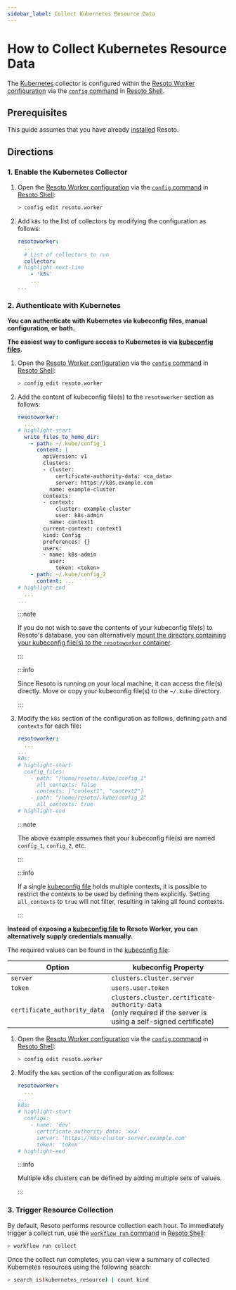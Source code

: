 ```yaml
---
sidebar_label: Collect Kubernetes Resource Data
---
```


# How to Collect Kubernetes Resource Data

The [Kubernetes](../../reference/unified-data-model/kubernetes.mdx) collector is configured within the [Resoto Worker configuration](../../reference/configuration/index.mdx) via the [`config` command](../../reference/cli/config/index.mdx) in [Resoto Shell](../../reference/components/shell.mdx).

## Prerequisites

This guide assumes that you have already [installed](../../getting-started/install-resoto/index.mdx) Resoto.

## Directions

### 1. Enable the Kubernetes Collector

1. Open the [Resoto Worker configuration](../../reference/configuration/index.mdx) via the [`config` command](../../reference/cli/config) in [Resoto Shell](../../reference/components/shell):

   ```bash
   > config edit resoto.worker
   ```

2. Add `k8s` to the list of collectors by modifying the configuration as follows:

   ```yaml title="Resoto Worker configuration"
   resotoworker:
     ...
     # List of collectors to run
     collector:
   # highlight-next-line
       - 'k8s'
       ...
   ...
   ```

### 2. Authenticate with Kubernetes

**You can authenticate with Kubernetes via kubeconfig files, manual configuration, or both.**

<Tabs>
<TabItem value="kubeconfig-files" label="kubeconfig Files">

**The easiest way to configure access to Kubernetes is via [kubeconfig files](https://kubernetes.io/docs/concepts/configuration/organize-cluster-access-kubeconfig).**

1. Open the [Resoto Worker configuration](../../reference/configuration/index.mdx) via the [`config` command](../../reference/cli/config) in [Resoto Shell](../../reference/components/shell):

   ```bash
   > config edit resoto.worker
   ```

2. Add the content of kubeconfig file(s) to the `resotoworker` section as follows:

   ```yaml title="Resoto Worker configuration"
   resotoworker:
     ...
   # highlight-start
     write_files_to_home_dir:
       - path: ~/.kube/config_1
         content: |
           apiVersion: v1
           clusters:
           - cluster:
               certificate-authority-data: <ca_data>
               server: https://k8s.example.com
             name: example-cluster
           contexts:
           - context:
               cluster: example-cluster
               user: k8s-admin
             name: context1
           current-context: context1
           kind: Config
           preferences: {}
           users:
           - name: k8s-admin
             user:
               token: <token>
       - path: ~/.kube/config_2
         content: ...
   # highlight-end
     ...
   ...
   ```

   :::note

   If you do not wish to save the contents of your kubeconfig file(s) to Resoto's database, you can alternatively [mount the directory containing your kubeconfig file(s) to the `resotoworker` container](../../reference/configuration/worker#mounting-configuration-files-to-container-based-installations).

   :::

   :::info

   Since Resoto is running on your local machine, it can access the file(s) directly. Move or copy your kubeconfig file(s) to the `~/.kube` directory.

   :::

3. Modify the `k8s` section of the configuration as follows, defining `path` and `contexts` for each file:

   ```yaml title="Resoto Worker configuration"
   resotoworker:
     ...
   ...
   k8s:
   # highlight-start
     config_files:
       - path: "/home/resoto/.kube/config_1"
         all_contexts: false
         contexts: ["context1", "context2"]
       - path: "/home/resoto/.kube/config_2"
         all_contexts: true
   # highlight-end
   ```

   :::note

   The above example assumes that your kubeconfig file(s) are named `config_1`, `config_2`, etc.

   :::

   :::info

   If a single [kubeconfig file](https://kubernetes.io/docs/concepts/configuration/organize-cluster-access-kubeconfig) holds multiple contexts, it is possible to restrict the contexts to be used by defining them explicitly. Setting `all_contexts` to `true` will not filter, resulting in taking all found contexts.

   :::

</TabItem>
<TabItem value="manual-configuration" label="Manual Configuration">

**Instead of exposing a [kubeconfig file](https://kubernetes.io/docs/concepts/configuration/organize-cluster-access-kubeconfig) to Resoto Worker, you can alternatively supply credentials manually.**

The required values can be found in the [kubeconfig file](https://kubernetes.io/docs/concepts/configuration/organize-cluster-access-kubeconfig):

| Option                       | kubeconfig Property                                                                                                 |
| ---------------------------- | ------------------------------------------------------------------------------------------------------------------- |
| `server`                     | `clusters.cluster.server`                                                                                           |
| `token`                      | `users.user.token`                                                                                                  |
| `certificate_authority_data` | `clusters.cluster.certificate-authority-data`<br />(only required if the server is using a self-signed certificate) |

1. Open the [Resoto Worker configuration](../../reference/configuration/index.mdx) via the [`config` command](../../reference/cli/config) in [Resoto Shell](../../reference/components/shell):

   ```bash
   > config edit resoto.worker
   ```

2. Modify the `k8s` section of the configuration as follows:

   ```yaml title="Resoto Worker configuration"
   resotoworker:
     ...
   ...
   k8s:
   # highlight-start
     configs:
       - name: 'dev'
         certificate_authority_data: 'xxx'
         server: 'https://k8s-cluster-server.example.com'
         token: 'token'
   # highlight-end
   ```

   :::info

   Multiple k8s clusters can be defined by adding multiple sets of values.

   :::

</TabItem>
</Tabs>

### 3. Trigger Resource Collection

By default, Resoto performs resource collection each hour. To immediately trigger a collect run, use the [`workflow run` command](../../reference/cli/workflow/run.mdx) in [Resoto Shell](../../reference/components/shell):

```bash
> workflow run collect
```

Once the collect run completes, you can view a summary of collected Kubernetes resources using the following search:

```bash
> search is(kubernetes_resource) | count kind
```
